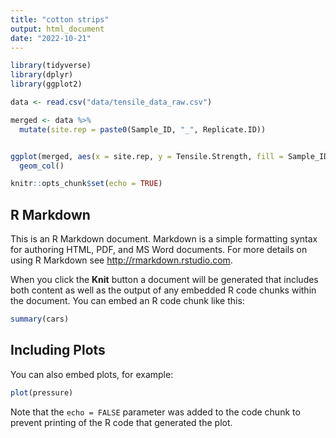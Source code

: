 ```yaml
---
title: "cotton strips"
output: html_document
date: "2022-10-21"
---
```

```r
library(tidyverse)
library(dplyr)
library(ggplot2)

```

```r
data <- read.csv("data/tensile_data_raw.csv")

merged <- data %>% 
  mutate(site.rep = paste0(Sample_ID, "_", Replicate.ID))



```

```r
ggplot(merged, aes(x = site.rep, y = Tensile.Strength, fill = Sample_ID))+
  geom_col()

```


```r
knitr::opts_chunk$set(echo = TRUE)
```

## R Markdown

This is an R Markdown document. Markdown is a simple formatting syntax for authoring HTML, PDF, and MS Word documents. For more details on using R Markdown see <http://rmarkdown.rstudio.com>.

When you click the **Knit** button a document will be generated that includes both content as well as the output of any embedded R code chunks within the document. You can embed an R code chunk like this:

```r
summary(cars)
```

## Including Plots

You can also embed plots, for example:

```r
plot(pressure)
```

Note that the `echo = FALSE` parameter was added to the code chunk to prevent printing of the R code that generated the plot.
